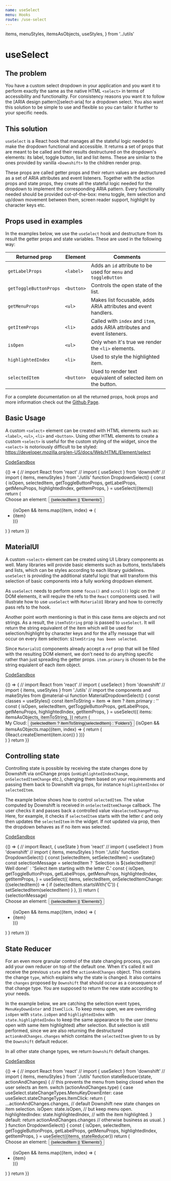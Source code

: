 ```yaml
---
name: useSelect
menu: Hooks
route: /use-select
---
```


  items,
  menuStyles,
  itemsAsObjects,
  useStyles,
} from '../utils'


# useSelect

## The problem

You have a custom select dropdown in your application and you want it to perform
exactly the same as the native HTML `<select>` in terms of accessibility and
functionality. For consistency reasons you want it to follow the [ARIA design
pattern][select-aria] for a dropdown select. You also want this solution to be
simple to use and flexible so you can tailor it further to your specific needs.

## This solution

`useSelect` is a React hook that manages all the stateful logic needed to make
the dropdown functional and accessible. It returns a set of props that are meant
to be called and their results destructured on the dropdown's elements: its
label, toggle button, list and list items. These are similar to the ones
provided by vanilla `<Downshift>` to the children render prop.

These props are called getter props and their return values are destructured as
a set of ARIA attributes and event listeners. Together with the action props and
state props, they create all the stateful logic needed for the dropdown to
implement the corresponding ARIA pattern. Every functionality needed should be
provided out-of-the-box: menu toggle, item selection and up/down movement
between them, screen reader support, highlight by character keys etc.

## Props used in examples

In the examples below, we use the `useSelect` hook and destructure from its
result the getter props and state variables. These are used in the following
way:

| Returned prop          | Element    | Comments                                                                  |
| ---------------------- | ---------- | ------------------------------------------------------------------------- |
| `getLabelProps`        | `<label>`  | Adds an `id` attribute to be used for `menu` and `toggleButton`           |
| `getToggleButtonProps` | `<button>` | Controls the open state of the list.                                      |
| `getMenuProps`         | `<ul>`     | Makes list focusable, adds ARIA attributes and event handlers.            |
| `getItemProps`         | `<li>`     | Called with `index` and `item`, adds ARIA attributes and event listeners. |
| `isOpen`               | `<ul>`     | Only when it's true we render the `<li>` elements.                        |
| `highlightedIndex`     | `<li>`     | Used to style the highlighted item.                                       |
| `selectedItem`         | `<button>` | Used to render text equivalent of selected item on the button.            |

For a complete documentation on all the returned props, hook props and more
information check out the
[Github Page](https://github.com/downshift-js/downshift/tree/master/src/hooks/useSelect).

## Basic Usage

A custom `<select>` element can be created with HTML elements such as:
`<label>`, `<ul>`, `<li>` and `<button>`. Using other HTML elements to create a
custom `<select>` is useful for the custom styling of the widget, since the
`<select>` is notoriously difficult to be styled:
https://developer.mozilla.org/en-US/docs/Web/HTML/Element/select

[CodeSandbox](https://codesandbox.io/s/useselect-usage-53qfj)

<Playground>
  {() => {
    // import React from 'react'
    // import { useSelect } from 'downshift'
    // import { items, menuStyles } from './utils'
    function DropdownSelect() {
      const {
        isOpen,
        selectedItem,
        getToggleButtonProps,
        getLabelProps,
        getMenuProps,
        highlightedIndex,
        getItemProps,
      } = useSelect({items})
      return (
        <div>
          <label {...getLabelProps()}>Choose an element:</label>
          <button {...getToggleButtonProps()}>
            {selectedItem || 'Elements'}
          </button>
          <ul {...getMenuProps()} style={menuStyles}>
            {isOpen &&
              items.map((item, index) => (
                <li
                  style={
                    highlightedIndex === index
                      ? {backgroundColor: '#bde4ff'}
                      : {}
                  }
                  key={`${item}${index}`}
                  {...getItemProps({item, index})}
                >
                  {item}
                </li>
              ))}
          </ul>
        </div>
      )
    }
    return <DropdownSelect />
  }}
</Playground>

## MaterialUI

A custom `<select>` element can be created using UI Library components as well.
Many libraries will provide basic elements such as buttons, texts/labels and
lists, which can be styles according to each library guidelines. `useSelect` is
providing the additional stateful logic that will transform this selection of
basic components into a fully working dropdown element.

As `useSelect` needs to perform some `focus()` and `scroll()` logic on the DOM
elements, it will require the refs to the `React` components used. I will
illustrate how to use `useSelect` with `MaterialUI` library and how to correctly
pass refs to the hook.

Another point worth mentioning is that in this case items are objects and not
strings. As a result, the `itemToString` prop is passed to `useSelect`. It will
return the string equivalent of the item which will be used for
selection/highlight by character keys and for the a11y message that will occur
on every item selection: `$ItemString has been selected`.

Since `MaterialUI` components already accept a `ref` prop that will be filled
with the resulting DOM element, we don't need to do anything specific rather
than just spreading the getter props. `item.primary` is chosen to be the string
equialent of each item object.

[CodeSandbox](https://codesandbox.io/s/useselect-ui-libraries-materialui-fls5o)

<Playground>
  {() => {
    // import React from 'react'
    // import { useSelect } from 'downshift'
    // import { items, useStyles } from './utils'
    // import the components and makeStyles from @material-ui 
    function MaterialDropdownSelect() {
      const classes = useStyles()
      const itemToString = item => item ? item.primary : ''
      const {
        isOpen,
        selectedItem,
        getToggleButtonProps,
        getLabelProps,
        getMenuProps,
        highlightedIndex,
        getItemProps,
      } = useSelect({
        items: itemsAsObjects,
        itemToString,
      })
      return (
        <div>
          <FormLabel {...getLabelProps()}>My Cloud:</FormLabel>
          <Button
            variant="contained"
            color="secondary"
            className={classes.button}
            {...getToggleButtonProps()}
          >
            {selectedItem ? itemToString(selectedItem) : 'Folders'}
            <ExpandMoreIcon className={classes.rightIcon} />
          </Button>
          <List className={classes.root} {...getMenuProps()}>
            {isOpen &&
              itemsAsObjects.map((item, index) => {
                return (
                  <ListItem
                    key={`${item.primary}-${index}`}
                    className={
                      index === highlightedIndex
                        ? classes.highlighted
                        : undefined
                    }
                    {...getItemProps({
                      item,
                      index,
                    })}
                  >
                    <ListItemAvatar>
                      <Avatar>{React.createElement(item.icon)}</Avatar>
                    </ListItemAvatar>
                    <ListItemText
                      primary={item.primary}
                      secondary={item.secondary}
                    />
                  </ListItem>
                )
              })}
          </List>
        </div>
      )
    }
    return <MaterialDropdownSelect />
  }}
</Playground>

## Controlling state

Controlling state is possible by receiving the state changes done by Downshift
via onChange props (`onHighlightedIndexChange`, `onSelectedItemChange` etc.),
changing them based on your requirements and passing them back to Downshift via
props, for instance `highlightedIndex` or `selectedItem`.

The example below shows how to control `selectedItem`. The value computed by
Downshift is received in `onSelectedItemChange` callback. The user checks it and
passes back a controlled value via`selectedChangeProp`. Here, for example, it
checks if `selectedItem` starts with the letter `C` and only then updates the
`selectedItem` in the widget. If not updated via prop, then the dropdown behaves
as if no item was selected.

[CodeSandbox](https://codesandbox.io/s/useselect-variations-controlling-state-8tvwj)

<Playground>
  {() => {
    // import React, { useState } from 'react'
    // import { useSelect } from 'downshift'
    // import { items, menuStyles } from './utils'
    function DropdownSelect() {
      const [selectedItem, setSelectedItem] = useState()
      const selectionMessage = selectedItem
        ? `Selection is ${selectedItem}! Well done!`
        : 'Select item starting with the letter C.'
      const {
        isOpen,
        getToggleButtonProps,
        getLabelProps,
        getMenuProps,
        highlightedIndex,
        getItemProps,
      } = useSelect({
        items,
        selectedItem,
        onSelectedItemChange: ({selectedItem}) => {
          if (selectedItem.startsWith('C')) {
            setSelectedItem(selectedItem)
          }
        },
      })
      return (
        <div>
          <div>{selectionMessage}</div>
          <label {...getLabelProps()}>Choose an element:</label>
          <button {...getToggleButtonProps()}>
            {selectedItem || 'Elements'}
          </button>
          <ul {...getMenuProps()} style={menuStyles}>
            {isOpen &&
              items.map((item, index) => (
                <li
                  style={
                    highlightedIndex === index
                      ? {backgroundColor: '#bde4ff'}
                      : {}
                  }
                  key={`${item}${index}`}
                  {...getItemProps({item, index})}
                >
                  {item}
                </li>
              ))}
          </ul>
        </div>
      )
    }
    return <DropdownSelect />
  }}
</Playground>

## State Reducer

For an even more granular control of the state changing process, you can add
your own reducer on top of the default one. When it's called it will receive the
previous `state` and the `actionAndChanges` object. This contains the change
`type`, which explains why the state is changed. It also contains the `changes`
proposed by `Downshift` that should occur as a consequence of that change type.
You are supposed to return the new state according to your needs.

In the example below, we are catching the selection event types,
`MenuKeyDownEnter` and `ItemClick`. To keep menu open, we are overriding
`isOpen` with `state.isOpen` and `highlightedIndex` with
`state.highlightedIndex` to keep the same appearance to the user (menu open with
same item highlighted) after selection. But selection is still performed, since
we are also returning the destructured `actionAndChanges.changes` which contains
the `selectedItem` given to us by the `Downshift` default reducer.

In all other state change types, we return `Downshift` default changes.

[CodeSandbox](https://codesandbox.io/s/useselect-variations-state-reducer-ysc2r)

<Playground>
  {() => {
    // import React from 'react'
    // import { useSelect } from 'downshift'
    // import { items, menuStyles } from './utils'
    function stateReducer(state, actionAndChanges) {
      // this prevents the menu from being closed when the user selects an item.
      switch (actionAndChanges.type) {
        case useSelect.stateChangeTypes.MenuKeyDownEnter:
        case useSelect.stateChangeTypes.ItemClick:
          return {
            ...actionAndChanges.changes, // default Downshift new state changes on item selection.
            isOpen: state.isOpen, // but keep menu open.
            highlightedIndex: state.highlightedIndex, // with the item highlighted.
          }
        default:
          return actionAndChanges.changes // otherwise business as usual.
      }
    }
    function DropdownSelect() {
      const {
        isOpen,
        selectedItem,
        getToggleButtonProps,
        getLabelProps,
        getMenuProps,
        highlightedIndex,
        getItemProps,
      } = useSelect({items, stateReducer})
      return (
        <div>
          <label {...getLabelProps()}>Choose an element:</label>
          <button {...getToggleButtonProps()}>
            {selectedItem || 'Elements'}
          </button>
          <ul {...getMenuProps()} style={menuStyles}>
            {isOpen &&
              items.map((item, index) => (
                <li
                  style={
                    highlightedIndex === index
                      ? {backgroundColor: '#bde4ff'}
                      : {}
                  }
                  key={`${item}${index}`}
                  {...getItemProps({item, index})}
                >
                  {item}
                </li>
              ))}
          </ul>
        </div>
      )
    }
    return <DropdownSelect />
  }}
</Playground>

